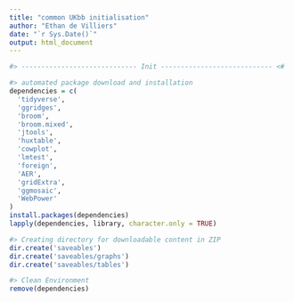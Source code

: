 ```yaml
---
title: "common UKbb initialisation"
author: "Ethan de Villiers"
date: "`r Sys.Date()`"
output: html_document
---
```

``` r
#> ----------------------------- Init ---------------------------- <#

#> automated package download and installation
dependencies = c(
  'tidyverse',
  'ggridges',
  'broom',
  'broom.mixed',
  'jtools',
  'huxtable',
  'cowplot',
  'lmtest',
  'foreign',
  'AER',
  'gridExtra',
  'ggmosaic',
  'WebPower'
)
install.packages(dependencies)
lapply(dependencies, library, character.only = TRUE)

#> Creating directory for downloadable content in ZIP
dir.create('saveables')
dir.create('saveables/graphs')
dir.create('saveables/tables')

#> Clean Environment
remove(dependencies)

```

